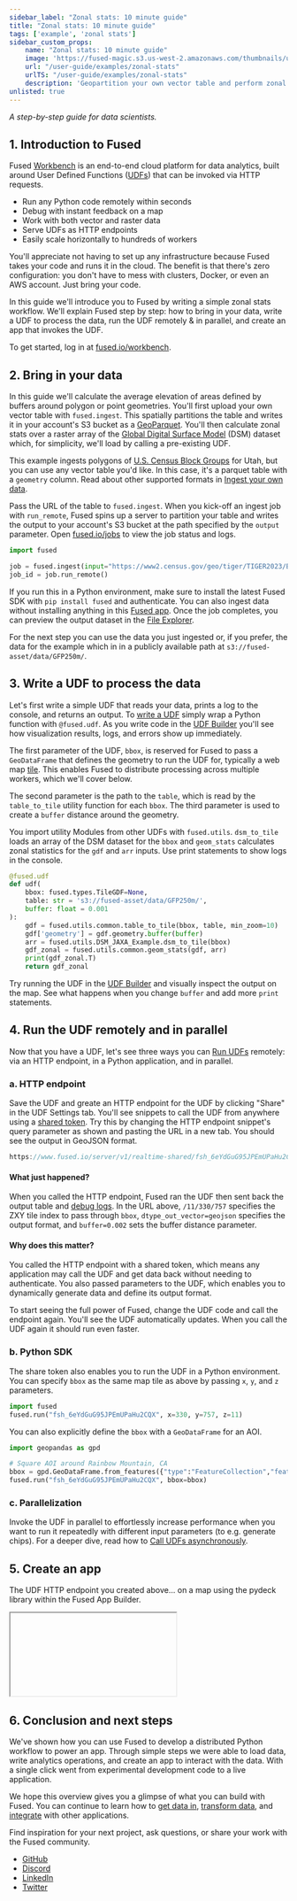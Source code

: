 ```yaml
---
sidebar_label: "Zonal stats: 10 minute guide"
title: "Zonal stats: 10 minute guide"
tags: ['example', 'zonal stats']
sidebar_custom_props:
    name: "Zonal stats: 10 minute guide"
    image: 'https://fused-magic.s3.us-west-2.amazonaws.com/thumbnails/udfs-staging/Fused_Logo.png'
    url: "/user-guide/examples/zonal-stats"
    urlTS: "/user-guide/examples/zonal-stats"
    description: 'Geopartition your own vector table and perform zonal stats.'
unlisted: true
---
```



_A step-by-step guide for data scientists._

## 1. Introduction to Fused

Fused [Workbench](https://docs.fused.io/workbench/) is an end-to-end cloud platform for data analytics, built around User Defined Functions ([UDFs](/core-concepts/why/)) that can be invoked via HTTP requests.

- Run any Python code remotely within seconds
- Debug with instant feedback on a map
- Work with both vector and raster data
- Serve UDFs as HTTP endpoints
- Easily scale horizontally to hundreds of workers

You'll appreciate not having to set up any infrastructure because Fused takes your code and runs it in the cloud. The benefit is that there's zero configuration: you don't have to mess with clusters, Docker, or even an AWS account. Just bring your code.

In this guide we'll introduce you to Fused by writing a simple zonal stats workflow. We'll explain Fused step by step: how to bring in your data, write a UDF to process the data, run the UDF remotely & in parallel, and create an app that invokes the UDF.

To get started, log in at [fused.io/workbench](https://www.fused.io/workbench).

## 2. Bring in your data

In this guide we'll calculate the average elevation of areas defined by buffers around polygon or point geometries. You'll first upload your own vector table with `fused.ingest`. This spatially partitions the table and writes it in your account's S3 bucket as a [GeoParquet](https://geoparquet.org/). You'll then calculate zonal stats over a raster array of the [Global Digital Surface Model](https://www.eorc.jaxa.jp/ALOS/en/dataset/aw3d30/aw3d30_e.htm) (DSM) dataset which, for simplicity, we'll load by calling a pre-existing UDF.

This example ingests polygons of [U.S. Census Block Groups](https://www.census.gov/geographies/mapping-files/time-series/geo/tiger-line-file.html) for Utah, but you can use any vector table you'd like. In this case, it's a parquet table with a `geometry` column. Read about other supported formats in [Ingest your own data](/core-concepts/content-management/Ingest/).

Pass the URL of the table to `fused.ingest`. When you kick-off an ingest job with `run_remote`, Fused spins up a server to partition your table and writes the output to your account's S3 bucket at the path specified by the `output` parameter. Open [fused.io/jobs](https://www.fused.io/jobs) to view the job status and logs.

```python showLineNumber
import fused

job = fused.ingest(input="https://www2.census.gov/geo/tiger/TIGER2023/BG/tl_2023_49_bg.zip", output="s3://fused-asset/data/tl_2023_49_bg/")
job_id = job.run_remote()
```

If you run this in a Python environment, make sure to install the latest Fused SDK with `pip install fused` and authenticate. You can also ingest data without installing anything in this [Fused app](https://www.fused.io/workbench#app/s/i/fa_6XEw7ACaNo7Qtxggt6Cm9e). Once the job completes, you can preview the output dataset in the [File Explorer](/workbench/file-explorer/).

For the next step you can use the data you just ingested or, if you prefer, the data for the example which in in a publicly available path at `s3://fused-asset/data/GFP250m/`.


## 3. Write a UDF to process the data
Let's first write a simple UDF that reads your data, prints a log to the console, and returns an output. To [write a UDF](/core-concepts/write/) simply wrap a Python function with `@fused.udf`. As you write code in the [UDF Builder](/workbench/udf-builder/) you'll see how visualization results, logs, and errors show up immediately.

The first parameter of the UDF, `bbox`, is reserved for Fused to pass a `GeoDataFrame` that defines the geometry to run the UDF for, typically a web map [tile](/core-concepts/filetile/). This enables Fused to distribute processing across multiple workers, which we'll cover below.

The second parameter is the path to the `table`, which is read by the `table_to_tile` utility function for each `bbox`. The third parameter is used to create a `buffer` distance around the geometry.

You import utility Modules from other UDFs with `fused.utils`. `dsm_to_tile` loads an array of the DSM dataset for the `bbox` and `geom_stats` calculates zonal statistics for the `gdf` and `arr` inputs. Use print statements to show logs in the console.

```python showLineNumber
@fused.udf
def udf(
    bbox: fused.types.TileGDF=None,
    table: str = 's3://fused-asset/data/GFP250m/',
    buffer: float = 0.001
):
    gdf = fused.utils.common.table_to_tile(bbox, table, min_zoom=10)
    gdf['geometry'] = gdf.geometry.buffer(buffer)
    arr = fused.utils.DSM_JAXA_Example.dsm_to_tile(bbox)
    gdf_zonal = fused.utils.common.geom_stats(gdf, arr)
    print(gdf_zonal.T)
    return gdf_zonal
```

Try running the UDF in the [UDF Builder](/workbench/udf-builder/) and visually inspect the output on the map. See what happens when you change `buffer` and add more `print` statements.


## 4. Run the UDF remotely and in parallel
Now that you have a UDF, let's see three ways you can [Run UDFs](/core-concepts/run/) remotely: via an HTTP endpoint, in a Python application, and in parallel.


### a. HTTP endpoint

Save the UDF and greate an HTTP endpoint for the UDF by clicking "Share" in the UDF Settings tab. You'll see snippets to call the UDF from anywhere using a [shared token](/core-concepts/run/#shared-token). Try this by changing the HTTP endpoint snippet's query parameter as shown and pasting the URL in a new tab. You should see the output in GeoJSON format.

```javascript
https://www.fused.io/server/v1/realtime-shared/fsh_6eYdGuG95JPEmUPaHu2CQX/run/tiles/11/330/757?dtype_out_vector=geojson&buffer=0.002
```

#### What just happened?
When you called the HTTP endpoint, Fused ran the UDF then sent back the output table and [debug logs](/core-concepts/write/#http-requests). In the URL above, `/11/330/757` specifies the ZXY tile index to pass through `bbox`, `dtype_out_vector=geojson` specifies the output format, and `buffer=0.002` sets the buffer distance parameter.

#### Why does this matter?

You called the HTTP endpoint with a shared token, which means any application may call the UDF and get data back without needing to authenticate. You also passed parameters to the UDF, which enables you to dynamically generate data and define its output format.

To start seeing the full power of Fused, change the UDF code and call the endpoint again. You'll see the UDF automatically updates. When you call the UDF again it should run even faster.

### b. Python SDK

The share token also enables you to run the UDF in a Python environment. You can specify `bbox` as the same map tile as above by passing `x`, `y`, and `z` parameters.

```python showLineNumber
import fused
fused.run("fsh_6eYdGuG95JPEmUPaHu2CQX", x=330, y=757, z=11)
```

You can also explicitly define the `bbox` with a `GeoDataFrame` for an AOI.

```python showLineNumber
import geopandas as gpd

# Square AOI around Rainbow Mountain, CA
bbox = gpd.GeoDataFrame.from_features({"type":"FeatureCollection","features":[{"type":"Feature","properties":{"shape":"Rectangle"},"geometry":{"type":"Polygon","coordinates":[[[-122.13372204770725,41.673334032315815],[-121.48428529992987,41.673334032315815],[-121.48428529992987,41.218423251839276],[-122.13372204770725,41.218423251839276],[-122.13372204770725,41.673334032315815]]]}}]})
fused.run("fsh_6eYdGuG95JPEmUPaHu2CQX", bbox=bbox)
```


### c. Parallelization

Invoke the UDF in parallel to effortlessly increase performance when you want to run it repeatedly with different input parameters (to e.g. generate chips). For a deeper dive, read how to [Call UDFs asynchronously](/core-concepts/async/).


## 5. Create an app

 The UDF HTTP endpoint you created above... on a map using the pydeck library within the Fused App Builder.




<Iframe
  id="iframe-1"
  code={CODE}
  requirements={[
    "/pyarrow/pyarrow-17.0.0-cp312-cp312-pyodide_2024_0_wasm32.whl",
    "micropip",
    "pyodide-unix-timezones", // needed by pyarrow
    "geopandas",
    "requests",
    "xarray",
    "yarl",
    // Commonly used in product:
    "pydeck",
  ]}
>
</Iframe>


## 6. Conclusion and next steps
We've shown how you can use Fused to develop a distributed Python workflow to power an app. Through simple steps we were able to load data, write analytics operations, and create an app to interact with the data. With a single click went from experimental development code to a live application.

We hope this overview gives you a glimpse of what you can build with Fused. You can continue to learn how to [get data in](https://docs.fused.io/user-guide/in/), [transform data](https://docs.fused.io/user-guide/transform/), and [integrate](https://docs.fused.io/user-guide/out/) with other applications.

Find inspiration for your next project, ask questions, or share your work with the Fused community.

- [GitHub](https://github.com/fusedio/udfs/tree/main)
- [Discord](https://bit.ly/fusedslack)
- [LinkedIn](https://www.linkedin.com/company/fusedio/)
- [Twitter](https://twitter.com/Fused_io)
